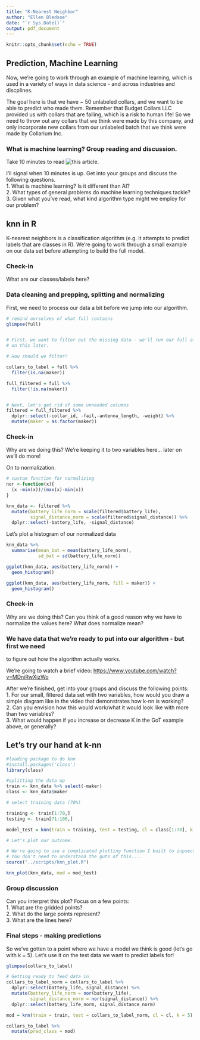 ```yaml
---
title: "K-Nearest Neighbor"
author: "Ellen Bledsoe"
date: "`r Sys.Date()`"
output: pdf_document
---
```


```r
knitr::opts_chunk$set(echo = TRUE)
```

## Prediction, Machine Learning

Now, we're going to work through an example of machine learning, which is used in a variety of ways in data science - and across industries and discplines.

The goal here is that we have \~ 50 unlabeled collars, and we want to be able to predict who made them. Remember that Budget Collars LLC provided us with collars that are failing, which is a risk to human life! So we need to throw out any collars that we think were made by this company, and only incorporate new collars from our unlabeled batch that we think were made by Collarium Inc.

### What is machine learning? Group reading and discussion.

Take 10 minutes to read ![this article](https://medium.com/@randylaosat/a-beginners-guide-to-machine-learning-dfadc19f6caf).

I'll signal when 10 minutes is up. Get into your groups and discuss the following questions.\
1. What is machine learning? Is it different than AI?\
2. What types of general problems do machine learning techniques tackle?\
3. Given what you've read, what kind algorithm type might we employ for our problem?

## knn in R

K-nearest neighbors is a classification algorithm (e.g. it attempts to predict labels that are classes in R). We're going to work through a small example on our data set before attempting to build the full model.

### Check-in

What are our classes/labels here?

### Data cleaning and prepping, splitting and normalizing

First, we need to process our data a bit before we jump into our algorithm.

```r
# remind ourselves of what full contains
glimpse(full)


# First, we want to filter out the missing data - we'll run our full algorithm 
# on this later. 

# How should we filter?

collars_to_label = full %>%
  filter(is.na(maker))

full_filtered = full %>%
  filter(!is.na(maker))


# Next, let's get rid of some unneeded columns
filtered = full_filtered %>%
  dplyr::select(-collar_id, -fail,-antenna_length, -weight) %>% 
  mutate(maker = as.factor(maker))
```

### Check-in

Why are we doing this? We're keeping it to two variables here... later on we'll do more!

On to normalization.

```r

# custom function for normalizing
nor <-function(x){
  (x -min(x))/(max(x)-min(x))
}

knn_data <- filtered %>%
  mutate(battery_life_norm = scale(filtered$battery_life),
         signal_distance_norm = scale(filtered$signal_distance)) %>%
  dplyr::select(-battery_life, -signal_distance)

```

Let's plot a histogram of our normalized data

```r
knn_data %>% 
  summarise(mean_bat = mean(battery_life_norm),
            sd_bat = sd(battery_life_norm))

ggplot(knn_data, aes(battery_life_norm)) +
  geom_histogram()

ggplot(knn_data, aes(battery_life_norm, fill = maker)) +
  geom_histogram()
```


### Check-in

Why are we doing this? Can you think of a good reason why we have to normalize the values here? What does normalize mean?

### We have data that we're ready to put into our algorithm - but first we need

to figure out how the algorithm actually works.

We're going to watch a brief video: <https://www.youtube.com/watch?v=MDniRwXizWo>

After we're finished, get into your groups and discuss the following points:\
1. For our small, filtered data set with two variables, how would you draw a simple diagram like in the video that demonstrates how k-nn is working?\
2. Can you envision how this would work/what it would look like with more than two variables?\
3. What would happen if you increase or decrease K in the GoT example above, or generally?

## Let's try our hand at k-nn

```r
#loading package to do knn
#install.packages('class')
library(class)

#splitting the data up 
train <- knn_data %>% select(-maker)
class <- knn_data$maker

# select training data (70%)

training <- train[1:70,]
testing <- train[71:100,]

model_test = knn(train = training, test = testing, cl = class[1:70], k = 5, prob = TRUE)

# Let's plot our outcome. 

# We're going to use a complicated plotting function I built to inpsect things
# You don't need to understand the guts of this....
source("../scripts/knn_plot.R")

knn_plot(knn_data, mod = mod_test)

```

### Group discussion

Can you interpret this plot? Focus on a few points:\
1. What are the gridded points?\
2. What do the large points represent?\
3. What are the lines here?

### Final steps - making predictions

So we've gotten to a point where we have a model we think is good (let's go with k = 5). Let's use it on the test data we want to predict labels for!

```r
glimpse(collars_to_label)

# Getting ready to feed data in
collars_to_label_norm = collars_to_label %>%
  dplyr::select(battery_life, signal_distance) %>%
  mutate(battery_life_norm = nor(battery_life), 
         signal_distance_norm = nor(signal_distance)) %>%
  dplyr::select(battery_life_norm, signal_distance_norm)

mod = knn(train = train, test = collars_to_label_norm, cl = cl, k = 5)

collars_to_label %>%
  mutate(pred_class = mod)
```
